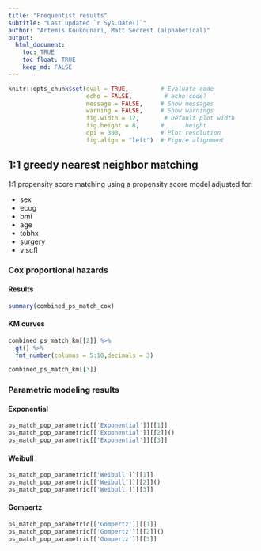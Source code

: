 ```yaml
---
title: "Frequentist results"
subtitle: "Last updated `r Sys.Date()`"
author: "Artemis Koukounari, Matt Secrest (alphabetical)"
output: 
  html_document:
    toc: TRUE
    toc_float: TRUE
    keep_md: FALSE
---
```


```r
knitr::opts_chunk$set(eval = TRUE,         # Evaluate code
                      echo = FALSE,         # echo code?
                      message = FALSE,     # Show messages
                      warning = FALSE,     # Show warnings
                      fig.width = 12,       # Default plot width
                      fig.height = 8,      # .... height
                      dpi = 300,           # Plot resolution
                      fig.align = "left")  # Figure alignment 
```

## 1:1 greedy nearest neighbor matching{.tabset .tabset-pills .tabset-fade}

1:1 propensity score matching using a propensity score model adjusted for:

* sex
* ecog
* bmi
* age
* tobhx
* surgery
* viscfl

### Cox proportional hazards{.tabset .tabset-pills .tabset-fade}

#### Results
```r
summary(combined_ps_match_cox)
```

#### KM curves
```r
combined_ps_match_km[[2]] %>% 
  gt() %>% 
  fmt_number(columns = 5:10,decimals = 3)

combined_ps_match_km[[3]]
```

### Parametric modeling results{.tabset .tabset-pills .tabset-fade}

#### Exponential{.tabset .tabset-pills .tabset-fade}

```r
ps_match_pop_parametric[['Exponential']][[1]]
ps_match_pop_parametric[['Exponential']][[2]]()
ps_match_pop_parametric[['Exponential']][[3]]
```

#### Weibull{.tabset .tabset-pills .tabset-fade}

```r
ps_match_pop_parametric[['Weibull']][[1]]
ps_match_pop_parametric[['Weibull']][[2]]()
ps_match_pop_parametric[['Weibull']][[3]]
```

#### Gompertz{.tabset .tabset-pills .tabset-fade}

```r
ps_match_pop_parametric[['Gompertz']][[1]]
ps_match_pop_parametric[['Gompertz']][[2]]()
ps_match_pop_parametric[['Gompertz']][[3]]
```


